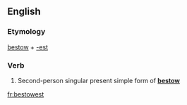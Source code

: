==English==

===Etymology===
[[bestow]] + [[-est]]

===Verb===
{{en-verb form}}

# {{context|archaic|lang=en}} Second-person singular present simple form of '''[[bestow]]'''

[[fr:bestowest]]